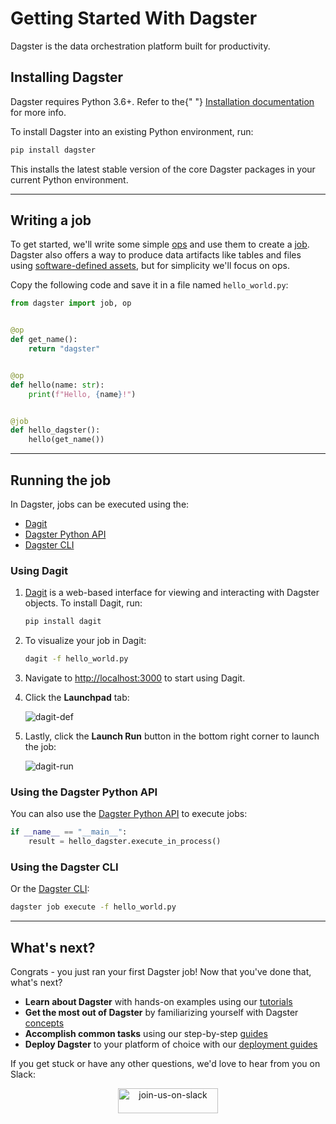 # Getting Started With Dagster

<p className="text-2xl mt-0 text-gray-500 tracking-tight font-light">
  Dagster is the data orchestration platform built for productivity.
</p>

## Installing Dagster

<Note>
  Dagster requires Python 3.6+. Refer to the{" "}
  <a href="/getting-started/install">Installation documentation</a> for more
  info.
</Note>

To install Dagster into an existing Python environment, run:

```bash
pip install dagster
```

This installs the latest stable version of the core Dagster packages in your current Python environment.

---

## Writing a job

To get started, we'll write some simple [ops](/concepts/ops-jobs-graphs/ops) and use them to create a [job](/concepts/ops-jobs-graphs/jobs-graphs). Dagster also offers a way to produce data artifacts like tables and files using [software-defined assets](/concepts/assets/software-defined-assets), but for simplicity we'll focus on ops.

Copy the following code and save it in a file named `hello_world.py`:

```python file=/getting_started/hello_world.py startafter=start_pipeline_marker endbefore=end_pipeline_marker
from dagster import job, op


@op
def get_name():
    return "dagster"


@op
def hello(name: str):
    print(f"Hello, {name}!")


@job
def hello_dagster():
    hello(get_name())
```

---

## Running the job

In Dagster, jobs can be executed using the:

- [Dagit](#using-dagit)
- [Dagster Python API](#using-the-dagster-python-api)
- [Dagster CLI](#using-the-dagster-cli)

### Using Dagit

1. [Dagit](/concepts/dagit/dagit) is a web-based interface for viewing and interacting with Dagster objects. To install Dagit, run:

   ```bash
   pip install dagit
   ```

1. To visualize your job in Dagit:

   ```bash
   dagit -f hello_world.py
   ```

1. Navigate to <http://localhost:3000> to start using Dagit.
1. Click the **Launchpad** tab:

   <Image
   alt="dagit-def"
   src="/images/getting-started/dagit-def.png"
   width={4032}
   height={2454}
   />

1. Lastly, click the **Launch Run** button in the bottom right corner to launch the job:

   <Image
   alt="dagit-run"
   src="/images/getting-started/dagit-run.png"
   width={4032}
   height={2454}
   />

### Using the Dagster Python API

You can also use the [Dagster Python API](/concepts/ops-jobs-graphs/job-execution#python-apis) to execute jobs:

```python file=/getting_started/hello_world.py startafter=start_execute_marker endbefore=end_execute_marker
if __name__ == "__main__":
    result = hello_dagster.execute_in_process()
```

### Using the Dagster CLI

Or the [Dagster CLI](/\_apidocs/cli#dagster-pipeline-execute):

```bash
dagster job execute -f hello_world.py
```

---

## What's next?

Congrats - you just ran your first Dagster job! Now that you've done that, what's next?

- **Learn about Dagster** with hands-on examples using our [tutorials](/tutorial)
- **Get the most out of Dagster** by familiarizing yourself with Dagster [concepts](/concepts)
- **Accomplish common tasks** using our step-by-step [guides](/guides)
- **Deploy Dagster** to your platform of choice with our [deployment guides](/deployment)

If you get stuck or have any other questions, we'd love to hear from you on Slack:

<p align="center">
  <a href="https://dagster-slackin.herokuapp.com/" target="_blank">
    <Image
      alt="join-us-on-slack"
      src="/assets/join-us-on-slack.png"
      width="160"
      height="40"
    />
  </a>
</p>
